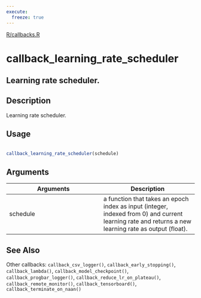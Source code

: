 ```yaml
---
execute:
  freeze: true
---
```


[R/callbacks.R](https://github.com/rstudio/keras//blob/main/R/callbacks.R#L277) 

# callback_learning_rate_scheduler

## Learning rate scheduler.

## Description
 Learning rate scheduler. 


## Usage
```r
 
callback_learning_rate_scheduler(schedule) 
```

## Arguments
|Arguments|Description|
|---|---|
| schedule | a function that takes an epoch index as input (integer, indexed from 0) and current learning rate and returns a new learning rate as output (float). |






## See Also
 Other callbacks:  `callback_csv_logger()`, `callback_early_stopping()`, `callback_lambda()`, `callback_model_checkpoint()`, `callback_progbar_logger()`, `callback_reduce_lr_on_plateau()`, `callback_remote_monitor()`, `callback_tensorboard()`, `callback_terminate_on_naan()` 

